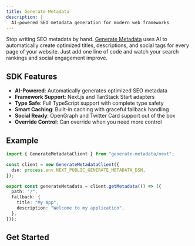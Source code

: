 ```yaml
---
title: Generate Metadata
description: |
  AI-powered SEO metadata generation for modern web frameworks
---
```


Stop writing SEO metadata by hand. [Generate Metadata](https://generate-metadata.com) uses AI to automatically create optimized titles, descriptions, and social tags for every page of your website. Just add one line of code and watch your search rankings and social engagement improve.

## SDK Features

- **AI-Powered**: Automatically generates optimized SEO metadata
- **Framework Support**: Next.js and TanStack Start adapters
- **Type Safe**: Full TypeScript support with complete type safety
- **Smart Caching**: Built-in caching with graceful fallback handling
- **Social Ready**: OpenGraph and Twitter Card support out of the box
- **Override Control**: Can override when you need more control

## Example

```ts
import { GenerateMetadataClient } from "generate-metadata/next";

const client = new GenerateMetadataClient({
  dsn: process.env.NEXT_PUBLIC_GENERATE_METADATA_DSN,
});

export const generateMetadata = client.getMetadata(() => ({
  path: "/",
  fallback: {
    title: "My App",
    description: "Welcome to my application",
  },
}));
```

## Get Started

<Cards>
  <Card
    title="Next.js"
    href="/nextjs/quickstart"
    description="Complete Next.js integration guide"
  />
  <Card
    title="TanStack Start"
    href="/tanstack-start/quickstart"
    description="Complete TanStack Start integration guide"
  />
</Cards>
